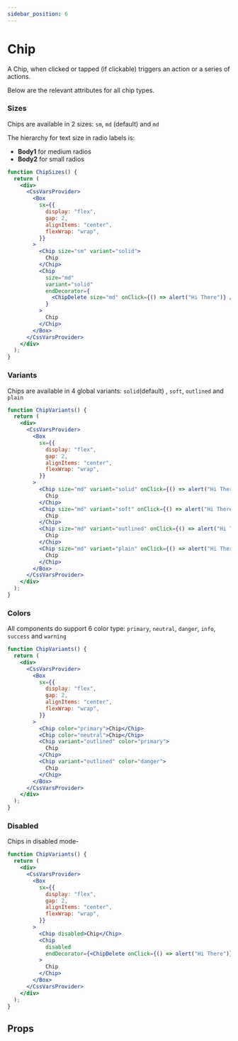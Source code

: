 ```yaml
---
sidebar_position: 6
---
```



# Chip

A Chip, when clicked or tapped (if clickable) triggers an action or a series of actions.

Below are the relevant attributes for all chip types.

### Sizes

Chips are available in 2 sizes: `sm`, `md` (default) and `md`

The hierarchy for text size in radio labels is:

- **Body1** for medium radios
- **Body2** for small radios

```jsx live
function ChipSizes() {
  return (
    <div>
      <CssVarsProvider>
        <Box
          sx={{
            display: "flex",
            gap: 2,
            alignItems: "center",
            flexWrap: "wrap",
          }}
        >
          <Chip size="sm" variant="solid">
            Chip
          </Chip>
          <Chip
            size="md"
            variant="solid"
            endDecorator={
              <ChipDelete size="md" onClick={() => alert("Hi There")} />
            }
          >
            Chip
          </Chip>
        </Box>
      </CssVarsProvider>
    </div>
  );
}
```

### Variants

Chips are available in 4 global variants: `solid`(default) , `soft`, `outlined` and `plain`

```jsx live
function ChipVariants() {
  return (
    <div>
      <CssVarsProvider>
        <Box
          sx={{
            display: "flex",
            gap: 2,
            alignItems: "center",
            flexWrap: "wrap",
          }}
        >
          <Chip size="md" variant="solid" onClick={() => alert("Hi There")}>
            Chip
          </Chip>
          <Chip size="md" variant="soft" onClick={() => alert("Hi There")}>
            Chip
          </Chip>
          <Chip size="md" variant="outlined" onClick={() => alert("Hi There")}>
            Chip
          </Chip>
          <Chip size="md" variant="plain" onClick={() => alert("Hi There")}>
            Chip
          </Chip>
        </Box>
      </CssVarsProvider>
    </div>
  );
}
```

### Colors

All components do support 6 color type: `primary`, `neutral`, `danger`, `info`, `success` and `warning`

```jsx live
function ChipVariants() {
  return (
    <div>
      <CssVarsProvider>
        <Box
          sx={{
            display: "flex",
            gap: 2,
            alignItems: "center",
            flexWrap: "wrap",
          }}
        >
          <Chip color="primary">Chip</Chip>
          <Chip color="neutral">Chip</Chip>
          <Chip variant="outlined" color="primary">
            Chip
          </Chip>
          <Chip variant="outlined" color="danger">
            Chip
          </Chip>
        </Box>
      </CssVarsProvider>
    </div>
  );
}
```

### Disabled

Chips in disabled mode-

```jsx live
function ChipVariants() {
  return (
    <div>
      <CssVarsProvider>
        <Box
          sx={{
            display: "flex",
            gap: 2,
            alignItems: "center",
            flexWrap: "wrap",
          }}
        >
          <Chip disabled>Chip</Chip>
          <Chip
            disabled
            endDecorator={<ChipDelete onClick={() => alert("Hi There")} />}
          >
            Chip
          </Chip>
        </Box>
      </CssVarsProvider>
    </div>
  );
}
```

## Props

<PropsTable name="Chip" />
